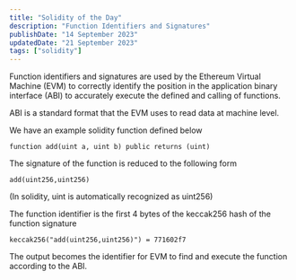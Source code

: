```yaml
---
title: "Solidity of the Day"
description: "Function Identifiers and Signatures"
publishDate: "14 September 2023"
updatedDate: "21 September 2023"
tags: ["solidity"]
---
```


Function identifiers and signatures are used by the Ethereum Virtual Machine (EVM) to correctly identify the position in the application binary interface (ABI) to accurately execute the defined and calling of functions.

ABI is a standard format that the EVM uses to read data at machine level.

We have an example solidity function defined below
```
function add(uint a, uint b) public returns (uint)
```
The signature of the function is reduced to the following form
```
add(uint256,uint256)
```
(In solidity, uint is automatically recognized as uint256)

The function identifier is the first 4 bytes of the keccak256 hash of the function signature
```
keccak256("add(uint256,uint256)") = 771602f7
```
The output becomes the identifier for EVM to find and execute the function according to the ABI.
